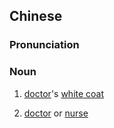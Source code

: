 ==Chinese==
{{zh-forms|type=12}}

===Pronunciation===
{{zh-pron
|m=báidàguà,er=y
|c=baak6 daai6 kwaa2,baak6 daai6 gwaa3
|cat=n
}}

===Noun===
{{zh-noun}}

# [[doctor]]'s [[white coat]]
# {{lb|zh|figurative}} [[doctor]] or [[nurse]]